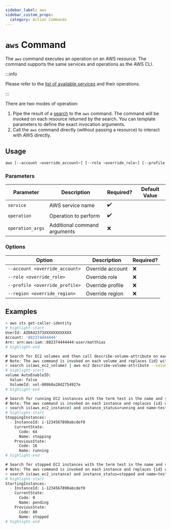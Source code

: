 ```yaml
---
sidebar_label: aws
sidebar_custom_props:
  category: Action Commands
---
```


# `aws` Command

The `aws` command executes an operation on an AWS resource. The command supports the same services and operations as the AWS CLI.

:::info

Please refer to the [list of available services](https://awscli.amazonaws.com/v2/documentation/api/latest/reference/index.html#available-services) and their operations.

:::

There are two modes of operation:

1. Pipe the result of a [search](../search/index.mdx) to the `aws` command. The command will be invoked on each resource returned by the search. You can template parameters to define the exact invocation arguments.
2. Call the `aws` command directly (without passing a resource) to interact with AWS directly.

## Usage

```bash
aws [--account <override_account>] [--role <override_role>] [--profile <override_profile>] [--region <override_region>] [service] [operation] [operation_args]
```

### Parameters

| Parameter        | Description                  | Required? | Default Value |
| ---------------- | ---------------------------- | --------- | ------------- |
| `service`        | AWS service name             | ✔️        |               |
| `operation`      | Operation to perform         | ✔️        |               |
| `operation_args` | Additional command arguments | ❌        |               |

### Options

| Option                         | Description      | Required? |
| ------------------------------ | ---------------- | --------- |
| `--account <override_account>` | Override account | ❌        |
| `--role <override_role>`       | Override role    | ❌        |
| `--profile <override_profile>` | Override profile | ❌        |
| `--region <override_region>`   | Override region  | ❌        |

## Examples

```bash title="Get the calling identity for the configured access"
> aws sts get-caller-identity
# highlight-start
​UserId: AIDA42373XXXXXXXXXXXX
​Account: '882374444444'
​Arn: arn:aws:iam::882374444444:user/matthias
# highlight-end
```

```bash title="Call describe-volume-attribute for all EC2 volumes"
​# Search for EC2 volumes and then call describe-volume-attribute on each volume.
​# Note: The aws command is invoked on each volume and replaces {id} with the volume ID.
> search is(aws_ec2_volume) | aws ec2 describe-volume-attribute --volume-id {id} --attribute autoEnableIO
# highlight-start
​volume AutoEnableIO:
​  Value: false
​  VolumeId: vol-009b0a28d2754927e
# highlight-end
```

```bash title="Stop running EC2 instances with name test"
​# Search for running EC2 instances with the term test in the name and stop them.
​# Note: The aws command is invoked on each instance and replaces {id} with the instance ID.
> search is(aws_ec2_instance) and instance_status=running and name~test | aws ec2 stop-instances --instance-ids {id}
# highlight-start
​StoppingInstances:
​  - InstanceId: i-1234567890abcdef0
​    CurrentState:
​      Code: 64
​      Name: stopping
​    PreviousState:
​      Code: 16
​      Name: running
# highlight-end
```

```bash title="Start stopped EC2 instances with name test"
​# Search for stopped EC2 instances with the term test in the name and start them.
​# Note: The aws command is invoked on each instance and replaces {id} with the instance ID.
> search is(aws_ec2_instance) and instance_status=stopped and name~test | aws ec2 start-instances --instance-ids {id}
# highlight-start
​StartingInstances:
​  - InstanceId: i-1234567890abcdef0
​    CurrentState:
​      Code: 0
​      Name: pending
​    PreviousState:
​      Code: 80
​      Name: stopped
# highlight-end
```
